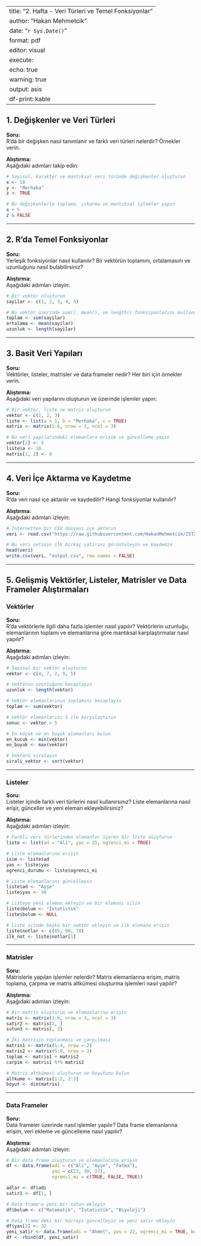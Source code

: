 
---
title: "2. Hafta - Veri Türleri ve Temel Fonksiyonlar"
author: "Hakan Mehmetcik"
date: "`r Sys.Date()`"
format: pdf
editor: visual
execute: 
  echo: true
  warning: true
  output: asis
df-print: kable
---

## 1. Değişkenler ve Veri Türleri

**Soru:**  
R'da bir değişken nasıl tanımlanır ve farklı veri türleri nelerdir? Örnekler verin.

**Alıştırma:**  
Aşağıdaki adımları takip edin:  

```r
# Sayısal, karakter ve mantıksal veri türünde değişkenler oluşturun
x <- 10
y <- "Merhaba"
z <- TRUE

# Bu değişkenlerle toplama, çıkarma ve mantıksal işlemler yapın
x + 5
z & FALSE
```

---

## 2. R’da Temel Fonksiyonlar

**Soru:**  
Yerleşik fonksiyonlar nasıl kullanılır? Bir vektörün toplamını, ortalamasını ve uzunluğunu nasıl bulabilirsiniz?

**Alıştırma:**  
Aşağıdaki adımları izleyin:  

```r
# Bir vektör oluşturun
sayilar <- c(1, 2, 3, 4, 5)

# Bu vektör üzerinde sum(), mean(), ve length() fonksiyonlarını kullanarak işlemler yapın
toplam <- sum(sayilar)
ortalama <- mean(sayilar)
uzunluk <- length(sayilar)
```

---

## 3. Basit Veri Yapıları

**Soru:**  
Vektörler, listeler, matrisler ve data frameler nedir? Her biri için örnekler verin.

**Alıştırma:**  
Aşağıdaki veri yapılarını oluşturun ve üzerinde işlemler yapın:

```r
# Bir vektör, liste ve matris oluşturun
vektor <- c(1, 2, 3)
liste <- list(a = 1, b = "Merhaba", c = TRUE)
matris <- matrix(1:6, nrow = 2, ncol = 3)

# Bu veri yapılarındaki elemanlara erişim ve güncelleme yapın
vektor[2] <- 5
liste$a <- 10
matris[1, 2] <- 9
```

---

## 4. Veri İçe Aktarma ve Kaydetme

**Soru:**  
R’da veri nasıl içe aktarılır ve kaydedilir? Hangi fonksiyonlar kullanılır?

**Alıştırma:**  
Aşağıdaki adımları izleyin:

```r
# İnternetten bir CSV dosyası içe aktarın
veri <- read.csv("https://raw.githubusercontent.com/HakanMehmetcik/IST2083/refs/heads/main/Data/example_data.csv")

# Bu veri setinin ilk birkaç satırını görüntüleyin ve kaydedin
head(veri)
write.csv(veri, "output.csv", row.names = FALSE)
```

---

## 5. Gelişmiş Vektörler, Listeler, Matrisler ve Data Frameler Alıştırmaları

### Vektörler

**Soru:**  
R'da vektörlerle ilgili daha fazla işlemler nasıl yapılır? Vektörlerin uzunluğu, elemanlarının toplamı ve elemanlarına göre mantıksal karşılaştırmalar nasıl yapılır?

**Alıştırma:**  
Aşağıdaki adımları izleyin:

```r
# Sayısal bir vektör oluşturun
vektor <- c(4, 7, 2, 9, 5)

# Vektörün uzunluğunu hesaplayın
uzunluk <- length(vektor)

# Vektör elemanlarının toplamını hesaplayın
toplam <- sum(vektor)

# Vektör elemanlarını 5 ile karşılaştırın
sonuc <- vektor > 5

# En küçük ve en büyük elemanları bulun
en_kucuk <- min(vektor)
en_buyuk <- max(vektor)

# Vektörü sıralayın
sirali_vektor <- sort(vektor)
```

---

### Listeler

**Soru:**  
Listeler içinde farklı veri türlerini nasıl kullanırsınız? Liste elemanlarına nasıl erişir, günceller ve yeni eleman ekleyebilirsiniz?

**Alıştırma:**  
Aşağıdaki adımları izleyin:

```r
# Farklı veri türlerinden elemanlar içeren bir liste oluşturun
liste <- list(ad = "Ali", yas = 25, ogrenci_mi = TRUE)

# Liste elemanlarına erişin
isim <- liste$ad
yas <- liste$yas
ogrenci_durumu <- liste$ogrenci_mi

# Liste elemanlarını güncelleyin
liste$ad <- "Ayşe"
liste$yas <- 30

# Listeye yeni eleman ekleyin ve bir elemanı silin
liste$bolum <- "İstatistik"
liste$bolum <- NULL

# Liste içinde başka bir vektör ekleyin ve ilk elemana erişin
liste$notlar <- c(85, 90, 78)
ilk_not <- liste$notlar[1]
```

---

### Matrisler

**Soru:**  
Matrislerle yapılan işlemler nelerdir? Matris elemanlarına erişim, matris toplama, çarpma ve matris altkümesi oluşturma işlemleri nasıl yapılır?

**Alıştırma:**  
Aşağıdaki adımları izleyin:

```r
# Bir matris oluşturun ve elemanlarına erişin
matris <- matrix(1:9, nrow = 3, ncol = 3)
satir2 <- matris[2, ]
sutun3 <- matris[, 3]

# İki matrisin toplanması ve çarpılması
matris1 <- matrix(1:4, nrow = 2)
matris2 <- matrix(5:8, nrow = 2)
toplam <- matris1 + matris2
carpim <- matris1 %*% matris2

# Matris altkümesi oluşturun ve boyutunu bulun
altkume <- matris[1:2, 2:3]
boyut <- dim(matris)
```

---

### Data Frameler

**Soru:**  
Data frameler üzerinde nasıl işlemler yapılır? Data frame elemanlarına erişim, veri ekleme ve güncelleme nasıl yapılır?

**Alıştırma:**  
Aşağıdaki adımları izleyin:

```r
# Bir data frame oluşturun ve elemanlarına erişin
df <- data.frame(adi = c("Ali", "Ayşe", "Fatma"),
                 yas = c(23, 30, 27),
                 ogrenci_mi = c(TRUE, FALSE, TRUE))

adlar <- df$adi
satir1 <- df[1, ]

# Data frame'e yeni bir sütun ekleyin
df$bolum <- c("Matematik", "İstatistik", "Biyoloji")

# Data frame'deki bir hücreyi güncelleyin ve yeni satır ekleyin
df$yas[2] <- 32
yeni_satir <- data.frame(adi = "Ahmet", yas = 22, ogrenci_mi = TRUE, bolum = "Fizik")
df <- rbind(df, yeni_satir)
```

